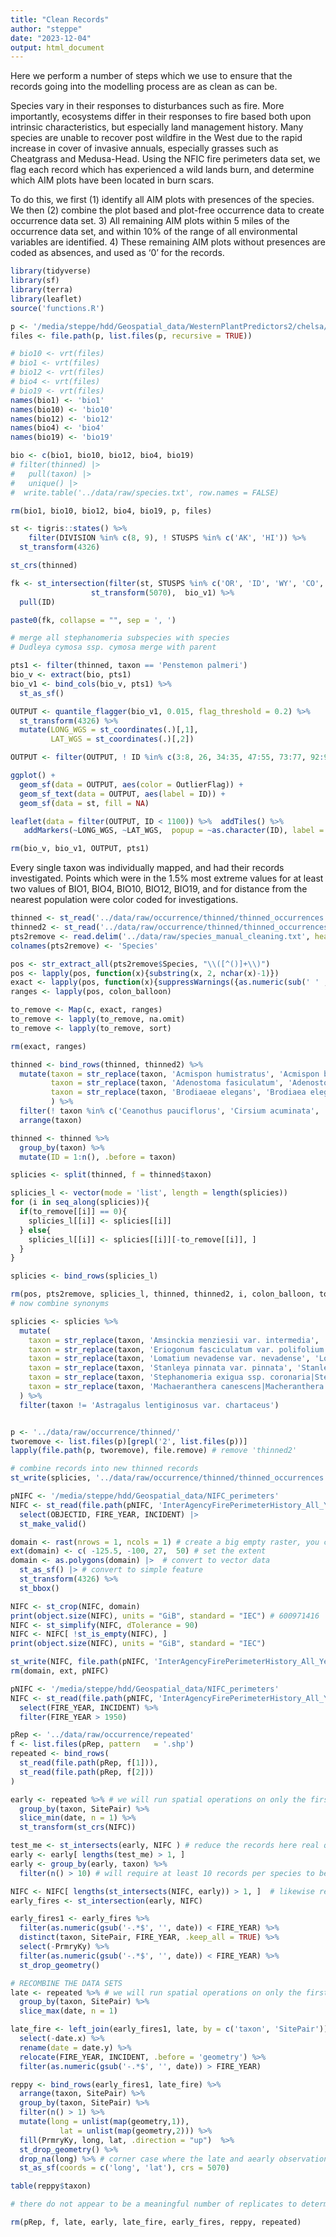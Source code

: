 ```yaml
---
title: "Clean Records"
author: "steppe"
date: "2023-12-04"
output: html_document
---
```


Here we perform a number of steps which we use to ensure that the records going into the modelling process are as clean as can be. 

Species vary in their responses to disturbances such as fire. 
More importantly, ecosystems differ in their responses to fire based both upon intrinsic characteristics, but especially land management history. 
Many species are unable to recover post wildfire in the West due to the rapid increase in cover of invasive annuals, especially grasses such as Cheatgrass and Medusa-Head. 
Using the NFIC fire perimeters data set, we flag each record which has experienced a wild lands burn, and determine which AIM plots have been located in burn scars.

To do this, we first (1) identify all AIM plots with presences of the species. 
We then (2) combine the plot based and plot-free occurrence data to create occurrence data set. 
3) All remaining AIM plots within 5 miles of the occurrence data set, and within 10% of the range of all environmental variables are identified. 
4) These remaining AIM plots without presences are coded as absences, and used as '0' for the records. 

```r
library(tidyverse)
library(sf)
library(terra)
library(leaflet)
source('functions.R')
```


```r

p <- '/media/steppe/hdd/Geospatial_data/WesternPlantPredictors2/chelsa/bio10'
files <- file.path(p, list.files(p, recursive = TRUE))

# bio10 <- vrt(files)
# bio1 <- vrt(files)
# bio12 <- vrt(files)
# bio4 <- vrt(files)
# bio19 <- vrt(files)
names(bio1) <- 'bio1'
names(bio10) <- 'bio10'
names(bio12) <- 'bio12'
names(bio4) <- 'bio4'
names(bio19) <- 'bio19'

bio <- c(bio1, bio10, bio12, bio4, bio19)
# filter(thinned) |> 
#   pull(taxon) |> 
#   unique() |>
#  write.table('../data/raw/species.txt', row.names = FALSE)

rm(bio1, bio10, bio12, bio4, bio19, p, files)
```

```r

st <- tigris::states() %>% 
    filter(DIVISION %in% c(8, 9), ! STUSPS %in% c('AK', 'HI')) %>% 
  st_transform(4326) 

st_crs(thinned)

fk <- st_intersection(filter(st, STUSPS %in% c('OR', 'ID', 'WY', 'CO', 'WA')) %>% 
                  st_transform(5070),  bio_v1) %>% 
  pull(ID)

paste0(fk, collapse = "", sep = ', ')

# merge all stephanomeria subspecies with species
# Dudleya cymosa ssp. cymosa merge with parent

pts1 <- filter(thinned, taxon == 'Penstemon palmeri')
bio_v <- extract(bio, pts1)
bio_v1 <- bind_cols(bio_v, pts1) %>% 
  st_as_sf() 

OUTPUT <- quantile_flagger(bio_v1, 0.015, flag_threshold = 0.2) %>% 
  st_transform(4326) %>% 
  mutate(LONG_WGS = st_coordinates(.)[,1], 
         LAT_WGS = st_coordinates(.)[,2]) 

OUTPUT <- filter(OUTPUT, ! ID %in% c(3:8, 26, 34:35, 47:55, 73:77, 92:94, 98:99, 102:103, 115, 122, 129, 139, 143, 149, 168, 195, 199, 209, 214, 216, 232, 236, 247, 256, 264, 267, 268, 273, 281, 284, 285, 297, 302:303, 305, 312, 318, 326:327, 333, 343, 348, 349:350, 360, 373, 390, 399, 404, 406, 419, 423, 437:438, 447, 454, 458, 462, 470, 472, 474, 494, 509, 511, 514, 536, 539, 544, 558, 570, 572, 573, 576, 610, 611, 616, 623, 629, 632:633, 635, 651, 663, 684, 696, 711, 732, 733, 757, 767, 812, 814, 816, 819, 821, 828, 836, 849, 850, 856, 858, 874, 890, 901, 910, 939, 946, 958, 962, 966:967, 971, 981, 989, 997, 1007, 1010, 1016, 1020, 1031, 1054))

ggplot() +  
  geom_sf(data = OUTPUT, aes(color = OutlierFlag)) +
  geom_sf_text(data = OUTPUT, aes(label = ID)) +
  geom_sf(data = st, fill = NA) 

leaflet(data = filter(OUTPUT, ID < 1100)) %>%  addTiles() %>%
   addMarkers(~LONG_WGS, ~LAT_WGS,  popup = ~as.character(ID), label = ~as.character(ID))

rm(bio_v, bio_v1, OUTPUT, pts1)
```


Every single taxon was individually mapped, and had their records investigated. Points which were in the 1.5% most extreme values for at least two values of BIO1, BIO4, BIO10, BIO12, BIO19, and for distance from the nearest population were color coded for investigations. 

```r
thinned <- st_read('../data/raw/occurrence/thinned/thinned_occurrences.shp', quiet = TRUE)
thinned2 <- st_read('../data/raw/occurrence/thinned/thinned_occurrences2.shp', quiet = TRUE)
pts2remove <- read.delim('../data/raw/species_manual_cleaning.txt', header = FALSE)
colnames(pts2remove) <- 'Species'

pos <- str_extract_all(pts2remove$Species, "\\([^()]+\\)")
pos <- lapply(pos, function(x){substring(x, 2, nchar(x)-1)})
exact <- lapply(pos, function(x){suppressWarnings({as.numeric(sub(' ' , '', unlist(strsplit(x,","))))})})
ranges <- lapply(pos, colon_balloon)

to_remove <- Map(c, exact, ranges)  
to_remove <- lapply(to_remove, na.omit)
to_remove <- lapply(to_remove, sort)

rm(exact, ranges)

thinned <- bind_rows(thinned, thinned2) %>% 
  mutate(taxon = str_replace(taxon, 'Acmispon humistratus', 'Acmispon brachycarpus'), 
         taxon = str_replace(taxon, 'Adenostoma fasiculatum', 'Adenostoma fasciculatum'),
         taxon = str_replace(taxon, 'Brodiaeae elegans', 'Brodiaea elegans')
         ) %>% 
  filter(! taxon %in% c('Ceanothus pauciflorus', 'Cirsium acuminata', 'Mirabilis lanata')) %>% 
  arrange(taxon)

thinned <- thinned %>% 
  group_by(taxon) %>% 
  mutate(ID = 1:n(), .before = taxon)

splicies <- split(thinned, f = thinned$taxon)

splicies_l <- vector(mode = 'list', length = length(splicies))
for (i in seq_along(splicies)){
  if(to_remove[[i]] == 0){
    splicies_l[[i]] <- splicies[[i]]
  } else{
    splicies_l[[i]] <- splicies[[i]][-to_remove[[i]], ]
  }
}

splicies <- bind_rows(splicies_l)

rm(pos, pts2remove, splicies_l, thinned, thinned2, i, colon_balloon, to_remove)
# now combine synonyms

splicies <- splicies %>% 
  mutate(
    taxon = str_replace(taxon, 'Amsinckia menziesii var. intermedia', 'Amsinckia menziesii'),
    taxon = str_replace(taxon, 'Eriogonum fasciculatum var. polifolium', 'Eriogonum fasciculatum'),
    taxon = str_replace(taxon, 'Lomatium nevadense var. nevadense', 'Lomatium nevadense'),
    taxon = str_replace(taxon, 'Stanleya pinnata var. pinnata', 'Stanleya pinnata'),
    taxon = str_replace(taxon, 'Stephanomeria exigua ssp. coronaria|Stephanomeria exigua ssp. exigua', 'Stephanomeria exigua'),
    taxon = str_replace(taxon, 'Machaeranthera canescens|Macheranthera canescens', 'Dieteria canescens')
  ) %>% 
  filter(taxon != 'Astragalus lentiginosus var. chartaceus')


p <- '../data/raw/occurrence/thinned/'
tworemove <- list.files(p)[grepl('2', list.files(p))]
lapply(file.path(p, tworemove), file.remove) # remove 'thinned2'

# combine records into new thinned records
st_write(splicies, '../data/raw/occurrence/thinned/thinned_occurrences.shp', quiet = TRUE, append = F)
```

```r

pNIFC <- '/media/steppe/hdd/Geospatial_data/NIFC_perimeters'
NIFC <- st_read(file.path(pNIFC, 'InterAgencyFirePerimeterHistory_All_Years_View.shp')) |>
  select(OBJECTID, FIRE_YEAR, INCIDENT) |>
  st_make_valid()

domain <- rast(nrows = 1, ncols = 1) # create a big empty raster, you can go in through sf too. 
ext(domain) <- c( -125.5, -100, 27,  50) # set the extent
domain <- as.polygons(domain) |>  # convert to vector data
  st_as_sf() |> # convert to simple feature
  st_transform(4326) %>% 
  st_bbox()

NIFC <- st_crop(NIFC, domain)
print(object.size(NIFC), units = "GiB", standard = "IEC") # 600971416
NIFC <- st_simplify(NIFC, dTolerance = 90)
NIFC <- NIFC[ !st_is_empty(NIFC), ] 
print(object.size(NIFC), units = "GiB", standard = "IEC")

st_write(NIFC, file.path(pNIFC, 'InterAgencyFirePerimeterHistory_All_Years_View-Simplified.shp'), append = F)
rm(domain, ext, pNIFC)
```

```r
pNIFC <- '/media/steppe/hdd/Geospatial_data/NIFC_perimeters'
NIFC <- st_read(file.path(pNIFC, 'InterAgencyFirePerimeterHistory_All_Years_View-Simplified.shp')) %>% 
  select(FIRE_YEAR, INCIDENT) %>% 
  filter(FIRE_YEAR > 1950)

pRep <- '../data/raw/occurrence/repeated'
f <- list.files(pRep, pattern   = '.shp')
repeated <- bind_rows(
  st_read(file.path(pRep, f[1])), 
  st_read(file.path(pRep, f[2])) 
) 

early <- repeated %>% # we will run spatial operations on only the first of each paired point to reduce processing time. 
  group_by(taxon, SitePair) %>% 
  slice_min(date, n = 1) %>% 
  st_transform(st_crs(NIFC))

test_me <- st_intersects(early, NIFC ) # reduce the records here real quickly. 
early <- early[ lengths(test_me) > 1, ] 
early <- group_by(early, taxon) %>% 
  filter(n() > 10) # will require at least 10 records per species to be successful, let alone even attempt. 

NIFC <- NIFC[ lengths(st_intersects(NIFC, early)) > 1, ]  # likewise reduce the number of fires to speed up the intersecitons
early_fires <- st_intersection(early, NIFC)

early_fires1 <- early_fires %>% 
  filter(as.numeric(gsub('-.*$', '', date)) < FIRE_YEAR) %>% 
  distinct(taxon, SitePair, FIRE_YEAR, .keep_all = TRUE) %>% 
  select(-PrmryKy) %>% 
  filter(as.numeric(gsub('-.*$', '', date)) < FIRE_YEAR) %>% 
  st_drop_geometry()

# RECOMBINE THE DATA SETS
late <- repeated %>% # we will run spatial operations on only the first of each paired point to reduce processing time. 
  group_by(taxon, SitePair) %>% 
  slice_max(date, n = 1) 

late_fire <- left_join(early_fires1, late, by = c('taxon', 'SitePair')) %>% 
  select(-date.x) %>% 
  rename(date = date.y) %>% 
  relocate(FIRE_YEAR, INCIDENT, .before = 'geometry') %>% 
  filter(as.numeric(gsub('-.*$', '', date)) > FIRE_YEAR)

reppy <- bind_rows(early_fires1, late_fire) %>% 
  arrange(taxon, SitePair) %>% 
  group_by(taxon, SitePair) %>% 
  filter(n() > 1) %>% 
  mutate(long = unlist(map(geometry,1)),
           lat = unlist(map(geometry,2))) %>% 
  fill(PrmryKy, long, lat, .direction = "up")  %>% 
  st_drop_geometry() %>% 
  drop_na(long) %>% # corner case where the late and aearly observation years are the same
  st_as_sf(coords = c('long', 'lat'), crs = 5070)

table(reppy$taxon)

# there do not appear to be a meaningful number of replicates to determine which species bounce back after fires. 

rm(pRep, f, late, early, late_fire, early_fires, reppy, repeated)
```


